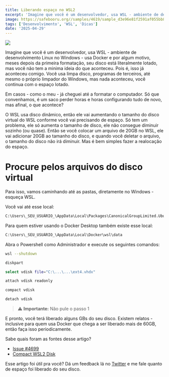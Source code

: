 ```yaml
---
title: Liberando espaço no WSL2
excerpt: 'Imagine que você é um desenvolvedor, usa WSL - ambiente de desenvolvimento Linux no Windows - usa Docker e por algum motivo ...'
image: https://safebooru.org//samples/4619/sample_d3e96e81f2591af055bb8f9c5312d2d0d1d5c991.jpg?4859150
tags: ['Desenvolvimento', 'WSL', 'Dicas']
date: '2025-04-29'
---
```


![](https://safebooru.org//samples/1547/sample_25408a7d329087f914e28db646bad7da7ae7a720.jpg?5678146)

Imagine que você é um desenvolvedor, usa WSL - ambiente de desenvolvimento Linux no Windows - usa Docker e por algum motivo,
meses depois da primeira formatação, seu disco está literalmente lotado, mas você não tem a minima ideia do que aconteceu.
Pois é, isso já aconteceu comigo. Você usa limpa disco, programas de terceiros, até mesmo o próprio limpador do Windows, mas
nada aconteceu, você continua com o espaço lotado.

Em casos - como o meu - já cheguei até a formatar o computador. Só que convenhamos, é um saco perder horas e horas configurando tudo de novo,
mas afinal, o que acontece?

O WSL usa disco dinâmico, então ele vai aumentando o tamanho do disco virtual do WSL conforme você vai precisando de espaço.
Só tem um problema, ele só aumenta o tamanho de disco, ele não consegue diminuir sozinho (ou quase). Então se você colocar um arquivo de 20GB no WSL,
ele vai adicionar 20GB ao tamanho do disco, e quando você deletar o arquivo, o tamanho do disco não irá diminuir. Mas é bem simples fazer a realocação do espaço.

# Procure pelos arquivos do disco virtual

Para isso, vamos caminhando até as pastas, diretamente no Windows - esqueça WSL.

Você vai até esse local:

```bash
C:\Users\_SEU_USUÁRIO_\AppData\Local\Packages\CanonicalGroupLimited.Ubuntu...\LocalState
```

Para quem estiver usando o Docker Desktop também existe esse local:

```bash
C:\Users\_SEU_USUÁRIO_\AppData\Local\Docker\wsl\data
```

Abra o Powershell como Administrador e execute os seguintes comandos:

```bash
wsl --shutdown

diskpart

select vdisk file="C:\...\...\ext4.vhdx"

attach vdisk readonly

compact vdisk

detach vdisk
```

> ⚠️ **Importante:** Não pule o passo 1

E pronto, você terá liberado alguns GBs do seu disco. Existem relatos - inclusive para quem usa Docker
que chega a ser liberado mais de 60GB, então faça isso periodicamente.

Sabe quais foram as fontes desse artigo?

- [Issue #4699](https://github.com/microsoft/wsl/issues/4699)
- [Compact WSL2 Disk](https://www.github.com/mikemaccana/compact-wsl2-disk/)

Esse artigo foi útil pra você? Dá um feedback lá no [Twitter](https://twitter.com/Yagasaki7k) e me fale quanto
de espaço foi liberado do seu disco.

